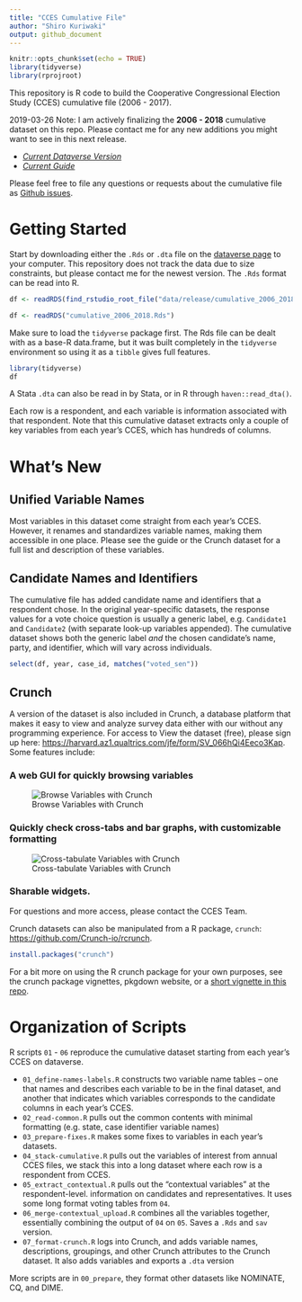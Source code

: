 ```yaml
---
title: "CCES Cumulative File"
author: "Shiro Kuriwaki"
output: github_document
---
```


```r
knitr::opts_chunk$set(echo = TRUE)
library(tidyverse)
library(rprojroot)
```

This repository is R code to build the Cooperative Congressional Election Study (CCES) cumulative file (2006 - 2017). 

2019-03-26 Note: I am actively finalizing the **2006 - 2018** cumulative dataset on this repo. Please contact me for any new additions you might want to see in this next release.

* [*Current Dataverse Version*](https://dataverse.harvard.edu/dataset.xhtml?persistentId=doi:10.7910/DVN/II2DB6)
* [*Current Guide*]( 
https://github.com/kuriwaki/cces_cumulative/blob/master/guide/guide_cumulative_2006_2017.pdf)

Please feel free to file any questions or requests about the cumulative file as [Github issues](https://github.com/kuriwaki/cces_cumulative/issues). 



# Getting Started 

Start by downloading either the `.Rds` or `.dta` file on the [dataverse page](https://dataverse.harvard.edu/dataset.xhtml?persistentId=doi:10.7910/DVN/II2DB6) to your computer. This repository does not track the data due to size constraints, but please contact  me  for the newest version. The `.Rds` format can be read into R. 

```r
df <- readRDS(find_rstudio_root_file("data/release/cumulative_2006_2018.Rds"))
```

```r
df <- readRDS("cumulative_2006_2018.Rds")
```

Make sure to load the `tidyverse` package first. The Rds file can be dealt with as a base-R data.frame, but it was built completely in the `tidyverse` environment so using it as a `tibble` gives full features. 

```r
library(tidyverse)
df
```

A Stata `.dta` can also be read in by Stata, or in R through `haven::read_dta()`. 

Each row is a respondent, and each variable is information associated with that respondent. Note that this cumulative dataset extracts only a couple of key variables from each year's CCES, which has hundreds of columns. 



# What's New

## Unified Variable Names

Most variables in this dataset come straight from each year's CCES. However, it renames and standardizes variable names, making them accessible in one place. Please see the guide or the Crunch dataset for a full list and description of these variables. 


## Candidate Names and Identifiers
The cumulative file has added candidate name and identifiers that a respondent chose. In the original year-specific datasets, the response values for a vote choice question is usually a generic label, e.g. `Candidate1` and `Candidate2` (with separate look-up variables appended). The cumulative dataset shows both the generic label _and_ the chosen candidate's name, party, and identifier, which will vary across individuals. 

```r
select(df, year, case_id, matches("voted_sen"))
```



## Crunch

A version of the dataset is also included in Crunch, a database platform that makes it easy to view and analyze survey data either with our without any programming experience.  For access to View the dataset (free), please sign up here: <https://harvard.az1.qualtrics.com/jfe/form/SV_066hQi4Eeco3Kap>. Some features include:


### A web GUI for quickly browsing variables

![Browse Variables with Crunch](guide/01_crunch_browse.gif)

### Quickly check cross-tabs and bar graphs, with customizable formatting

![Cross-tabulate Variables with Crunch](guide/02_crunch_tab.gif)

### Sharable widgets.  


For questions and more access, please contact the CCES Team.

Crunch datasets can also be manipulated from a R package, `crunch`: <https://github.com/Crunch-io/rcrunch>. 

```r
install.packages("crunch")
```


For a bit more on using the R crunch package for your own purposes, see the crunch package vignettes, pkgdown website, or a [short vignette in this repo](https://github.com/kuriwaki/cces_cumulative/blob/master/guide/vignette_crunch.md). 



# Organization of Scripts

R scripts `01` - `06` reproduce the cumulative dataset starting from each year's CCES on dataverse. 

- `01_define-names-labels.R` constructs two variable name tables -- one that names and describes each variable to be in the final dataset, and another that indicates which variables corresponds to the candidate columns in each year's CCES.
- `02_read-common.R` pulls out the common contents with minimal formatting (e.g. state, case identifier variable names)
- `03_prepare-fixes.R` makes some fixes to variables in each year's datasets.
- `04_stack-cumulative.R` pulls out the variables of interest from annual CCES files, we stack this into a long dataset where each row is a respondent from CCES.
- `05_extract_contextual.R` pulls out the "contextual variables" at the respondent-level. information on candidates and representatives. It uses some long format voting tables from `04`.
- `06_merge-contextual_upload.R` combines all the variables together, essentially combining the output of `04` on `05`. Saves a `.Rds` and `sav` version. 
- `07_format-crunch.R` logs into Crunch, and adds variable names, descriptions, groupings, and other Crunch attributes to the Crunch dataset. It also adds variables and exports a `.dta` version

More scripts  are in `00_prepare`, they format other datasets like NOMINATE, CQ, and DIME. 

